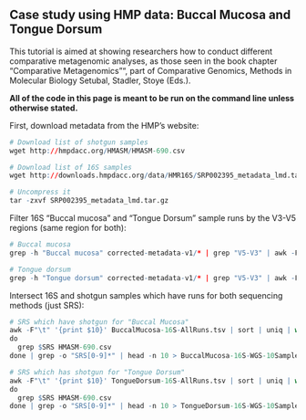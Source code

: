 ## Case study using HMP data: Buccal Mucosa and Tongue Dorsum
This tutorial is aimed at showing researchers how to conduct different comparative metagenomic analyses, as those seen in the book chapter "Comparative Metagenomics"", part of Comparative Genomics, Methods in Molecular Biology Setubal, Stadler, Stoye (Eds.). 

**All of the code in this page is meant to be run on the command line unless otherwise stated.**

First, download metadata from the HMP's website:
```r
# Download list of shotgun samples
wget http://hmpdacc.org/HMASM/HMASM-690.csv

# Download list of 16S samples
wget http://downloads.hmpdacc.org/data/HMR16S/SRP002395_metadata_lmd.tar.gz

# Uncompress it
tar -zxvf SRP002395_metadata_lmd.tar.gz
```

Filter 16S "Buccal mucosa" and "Tongue Dorsum" sample runs by the V3-V5 regions (same region for both):
```r
# Buccal mucosa
grep -h "Buccal mucosa" corrected-metadata-v1/* | grep "V5-V3" | awk -F"\t" '$1 != "NULL"' > BuccalMucosa-16S-AllRuns.tsv

# Tongue dorsum
grep -h "Tongue dorsum" corrected-metadata-v1/* | grep "V5-V3" | awk -F"\t" '$1 != "NULL"' > TongueDorsum-16S-AllRuns.tsv
```

Intersect 16S and shotgun samples which have runs for both sequencing methods (just SRS):
```r
# SRS which have shotgun for "Buccal Mucosa"
awk -F"\t" '{print $10}' BuccalMucosa-16S-AllRuns.tsv | sort | uniq | while read SRS
do
  grep $SRS HMASM-690.csv
done | grep -o "SRS[0-9]*" | head -n 10 > BuccalMucosa-16S-WGS-10Samples.tsv

# SRS which has shotgun for "Tongue Dorsum"
awk -F"\t" '{print $10}' TongueDorsum-16S-AllRuns.tsv | sort | uniq | while read SRS
do
  grep $SRS HMASM-690.csv 
done | grep -o "SRS[0-9]*" | head -n 10 > TongueDorsum-16S-WGS-10Samples.tsv
```


